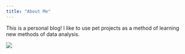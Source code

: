```yaml
---
title: "About Me"
---
```


This is a personal blog! I like to use pet projects as a method of learning new methods of data analysis. 



![](images/IMG_7842.JPG)
